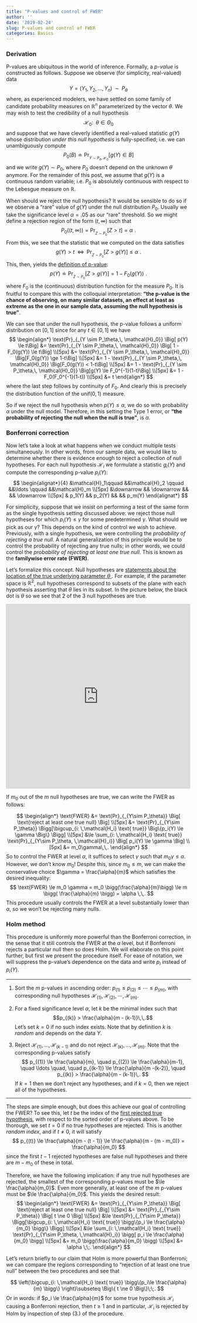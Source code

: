 ```yaml
---
title: "P-values and control of FWER"
author: ''
date: '2019-02-24'
slug: P-values and control of FWER
categories: Basics
---
```


### Derivation

P-values are ubiquitous in the world of inference. Formally, a _p-value_ is constructed as follows. Suppose we observe (for simplicity, real-valued) data
$$
Y = (Y_1, Y_2, \ldots, Y_n) \; \; \sim \; \; P_\theta
$$
where, as experienced modelers, we have settled on some family of candidate probability measures on $\mathbb{R}^n$ parameterized by the vector $\theta$. We may wish to test the credibility of a null hypothesis
$$
\mathcal{H}_0 : \;\; \theta \in \Theta_0
$$
and suppose that we have cleverly identified a real-valued statistic $g(Y)$ whose distribution _under this null hypothesis_ is fully-specified; i.e. we can unambiguously compute
$$
P_0(B) \doteq \text{Pr}_{_{Y \sim P_\theta,\, \mathcal{H}_0}}\Big[g(Y) \in B \Big]
$$
and we write $g(Y) \sim P_0$, where $P_0$ doesn't depend on the unknown $\theta$ anymore. For the remainder of this post, we assume that $g(Y)$ is a continuous random variable; i.e. $P_0$ is absolutely continuous with respect to the Lebesgue measure on $\mathbb{R}$. 

When should we reject the null hypothesis? It would be sensible to do so if we observe a "rare" value of $g(Y)$ under the null distribution $P_0$. Usually we take the significance level $\alpha = .05$ as our "rare" threshold. So we might define a rejection region of the form $(t, \infty)$ such that 
$$
P_0\Big((t, \infty)\Big) = \text{Pr}_{_{Z\sim P_0}} \Big[Z > t \Big] = \alpha\,\,.
$$
From this, we see that the statistic that we computed on the data satisfies
$$
g(Y) > t  \;\; \iff \;\; \text{Pr}_{_{Z\sim P_0}}\Big[Z > g(Y) \Big] \le \alpha\,\,.
$$
This, then, yields the <u>definition of p-value</u>:
$$
p(Y) \doteq \text{Pr}_{_{Z\sim P_0}}\Big[Z > g(Y) \Big] = 1 - F_0(g(Y))\,\,.
$$
where $F_0$ is the (continuous) distribution function for the measure $P_0$. It is fruitful to compare this with the colloquial interpretation: __"the p-value is the chance of observing, on many similar datasets, an effect at least as extreme as the one in our sample data, assuming the null hypothesis is true"__.  

We can see that under the null hypothesis, the p-value follows a uniform distribution on $[0,1]$ since for any $t\in [0,1]$ we have
$$
\begin{align*}
\text{Pr}_{_{Y \sim P_\theta,\, \mathcal{H}_0}} \Big[ p(Y) \le t\Big] &= 
\text{Pr}_{_{Y \sim P_\theta,\, \mathcal{H}_0}} \Big[ 1 - F_0(g(Y)) \le t\Big] \\[5px]
&= \text{Pr}_{_{Y \sim P_\theta,\, \mathcal{H}_0}} \Big[F_0(g(Y)) \ge 1-t\Big] \\[5px]
&= 1 - \text{Pr}_{_{Y \sim P_\theta,\, \mathcal{H}_0}} \Big[F_0(g(Y)) < 1-t\Big] \\[5px]
&= 1 - \text{Pr}_{_{Y \sim P_\theta,\, \mathcal{H}_0}} \Big[g(Y) \le F_0^{-1}(1-t)\Big] \\[5px]
&= 1 - F_0(F_0^{-1}(1-t)) \\[5px]
&= t
\end{align*}
$$
where the last step follows by continuity of $F_0$. And clearly this is precisely the distribution function of the $\text{unif}(0,1)$ measure. 

So if we reject the null hypothesis when $p(Y) \le \alpha$, we do so with probability $\alpha$ under the null model. Therefore, in this setting the Type 1 error, or __"the probability of rejecting the null when the null is true"__, is $\alpha$.  

### Bonferroni correction

Now let's take a look at what happens when we conduct multiple tests simultaneously. In other words, from our sample data, we would like to determine whether there is evidence enough to reject a collection of null hypotheses. For each null hypothesis $\mathcal{H}_i$ we formulate a statistic $g_i(Y)$ and compute the corresponding p-value $p_i(Y)$:
$$
\begin{alignat*}{4}
&\mathcal{H}_1\qquad &&\mathcal{H}_2 \qquad &&\ldots \qquad &&\mathcal{H}_m \\[5px]
&\downarrow && \downarrow  && && \downarrow \\[5px]
& p_1(Y) && p_2(Y) && && p_m(Y)
\end{alignat*}
$$

For simplicity, suppose that we insist on performing a test of the same form as the single hypothesis setting discussed above: we reject those null hypotheses for which $p_i(Y) \le \gamma$ for some predetermined $\gamma$. What should we pick as our $\gamma$? This depends on the kind of control we wish to achieve. Previously, with a single hypothesis, we were controlling the _probability of rejecting a true null_. A natural generalization of this principle would be to control the probability of rejecting any true nulls; in other words, we could control the _probability of rejecting at least one true null_. This is known as the __familywise error rate (FWER)__.

Let's formalize this concept. Null hypotheses are <u>statements about the location of the true underlying parameter $\theta$ </u>. For example, if the parameter space is $\mathbb{R}^2$, null hypotheses correspond to subsets of the plane with each hypothesis asserting that $\theta$ lies in its subset. In the picture below, the black dot is $\theta$ so we see that $2$ of the $3$ null hypotheses are true. 

<iframe src="https://www.desmos.com/calculator/4laiy3c8is?embed" width="500px" height="500px" style="border: 1px solid #ccc" frameborder=0></iframe>


If $m_0$ out of the $m$ null hypotheses are true, we can write the FWER as follows:

$$
\begin{align*}
\text{FWER} &= \text{Pr}_{_{Y\sim P_\theta}} \Big[ \text{reject at least one true null} \Big] \\[5px] 
&= \text{Pr}_{_{Y\sim P_\theta}} \Bigg[\bigcup_{i: \,\mathcal{H_i} \text{ true}} \Big\{p_i(Y) \le \gamma \Big\} \Bigg] \\[5px]
&\le \sum_{i: \,\mathcal{H_i} \text{ true}} \text{Pr}_{_{Y\sim P_\theta, \,\mathcal{H}_i}} \Big[ p_i(Y) \le \gamma  \Big] \\[5px]
&= m_0\gamma\,\,.
\end{align*}
$$
So to control the FWER at level $\alpha$, it suffices to select $\gamma$ such that $m_0 \gamma \le \alpha$. However, we don't know $m_0$! Despite this, since $m_0 \le m$, we can make the conservative choice $\gamma = \frac{\alpha}{m}$ which satisfies the desired inequality:
$$
\text{FWER} \le m_0 \gamma = m_0 \bigg(\frac{\alpha}{m}\bigg) \le m \bigg( \frac{\alpha}{m} \bigg) = \alpha \,\,.
$$
This procedure usually controls the FWER at a level substantially lower than $\alpha$, so we won't be rejecting many nulls. 


### Holm method

This procedure is uniformly more powerful than the Bonferroni correction, in the sense that it still controls the FWER at the $\alpha$ level, but if Bonferroni rejects a particular null then so does Holm. We will elaborate on this point further, but first we present the procedure itself. For ease of notation, we will suppress the p-value's dependence on the data and write $p_i$ instead of $p_i(Y)$. 

***

1. Sort the $m$ p-values in ascending order: $p_{(1)} \le p_{(2)} \le \cdots \le p_{(m)}$, with corresponding null hypotheses $\mathcal{H}_{(1)}, \mathcal{H}_{(2)}, \cdots, \mathcal{H}_{(m)}$. 

2. For a fixed significance level $\alpha$, let $k$ be the minimal index such that 
$$p_{(k)} > \frac{\alpha}{m - (k-1)}\,\,.$$
Let's set $k = 0$ if no such index exists. Note that by definition $k$ is _random_ and depends on the data $Y$. 
3. Reject $\mathcal{H}_{(1)}, \ldots, \mathcal{H}_{(k-1)}$ and do not reject $\mathcal{H}_{(k)}, \ldots , \mathcal{H}_{(m)}$. Note that the corresponding p-values satisfy 
$$
p_{(1)} \le \frac{\alpha}{m}, \quad p_{(2)} \le \frac{\alpha}{m-1}, \quad \ldots \quad,  \quad p_{(k-1)} \le  \frac{\alpha}{m -(k-2)}, \quad p_{(k)} >  \frac{\alpha}{m - (k-1)}\,.
$$
If $k=1$ then we don't reject any hypotheses, and if $k=0$, then we reject all of the hypotheses. 

***

The steps are simple enough, but does this achieve our goal of controlling the FWER? To see this, let $t$ be the index of the <u>first rejected true hypothesis</u>, with respect to the sorted order of p-values above. To be thorough, we set $t = 0$ if no true hypotheses are rejected. This is another _random index_, and if $t \ne 0$, it will satisfy 
$$
p_{(t)} \le \frac{\alpha}{m - (t - 1)} \le \frac{\alpha}{m - (m - m_0)} = \frac{\alpha}{m_0} 
$$
since the first $t-1$ rejected hypotheses are false null hypotheses and there are $m - m_0$ of these in total.

Therefore, we have the following implication: if any true null hypotheses are rejected, the smallest of the corresponding p-values must be $\le \frac{\alpha}{m_0}$. Even more generally, at least one of the $m$ p-values must be $\le \frac{\alpha}{m_0}$. This yields the desired result: 
$$
\begin{align*}
\text{FWER} &= \text{Pr}_{_{Y\sim P_\theta}} \Big[ \text{reject at least one true null} \Big] \\[5px]
&= \text{Pr}_{_{Y\sim P_\theta}} \Big[ t \ne 0 \Big] \\[5px]
&\le \text{Pr}_{_{Y\sim P_\theta}} \Bigg[\bigcup_{i: \,\mathcal{H_i} \text{ true}} \bigg\{p_i \le \frac{\alpha}{m_0} \bigg\} \Bigg] \\[5px]
&\le \sum_{i: \,\mathcal{H_i} \text{ true}} \text{Pr}_{_{Y\sim P_\theta, \,\mathcal{H}_i}} \bigg[ p_i \le \frac{\alpha}{m_0}  \bigg] \\[5px]
&= m_0 \bigg(\frac{\alpha}{m_0} \bigg) \\[5px]
&= \alpha \;\;.
\end{align*}
$$

Let's return briefly to our claim that Holm is more powerful than Bonferroni; we can compare the regions corresponding to "rejection of at least one true null" between the two procedures and see that

$$
\left(\bigcup_{i: \,\mathcal{H_i} \text{ true}} \bigg\{p_i\le \frac{\alpha}{m} \bigg\} \right)\subseteq
\Big\{ t \ne 0  \Big\}\;\;.
$$
Or in words: if $p_i \le \frac{\alpha}{m}$ for some true hypothesis $\mathcal{H}_i$ causing a Bonferroni rejection, then $t\ge 1$ and in particular, $\mathcal{H}_i$ is rejected by Holm by inspection of step (3.) of the procedure.  












